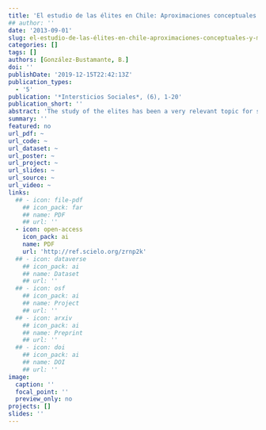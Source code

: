 ```yaml
---
title: 'El estudio de las élites en Chile: Aproximaciones conceptuales y metodológicas'
## author: ''
date: '2013-09-01'
slug: el-estudio-de-las-élites-en-chile-aproximaciones-conceptuales-y-metodológicas
categories: []
tags: []
authors: [González-Bustamante, B.]
doi: ''
publishDate: '2019-12-15T22:42:13Z'
publication_types:
  - '5'
publication: '*Intersticios Sociales*, (6), 1-20'
publication_short: ''
abstract: 'The study of the elites has been a very relevant topic for social sciences, with the political and economic elites as a focus of interest for the political science and sociology. Despite this, the study of the Chilean elites was somewhat stagnant in past decades; however, that situation is changing. This paper presents a synthesis of research, which is central to understand the sociology of the Chilean elites over the last twenty years. Additionally, it highlights the theoretical understandings that have occurred and offers perspectives for further research in the area, which match with the uninterrupted government of a centre-left coalition (la Concertación de Partidos por la Democracia). Additionally, the paper highlights the theoretical understandings that have occurred, offering perspectives for further research in the area, which are related to the study of social networks and partisan environment, also suggests promoting studies which linking political and economic elites with cultural (epistemic communities). The synthesis of research shows the existence of a local and solid theory; it shows how the different research agree on the importance of technocratic phenomenon for the Chilean case, and also indicate the existence of an important core of technopols and a transversal party which shows the strength of the ties inside the Concertacion.'
summary: ''
featured: no
url_pdf: ~
url_code: ~
url_dataset: ~
url_poster: ~
url_project: ~
url_slides: ~
url_source: ~
url_video: ~
links:
  ## - icon: file-pdf
    ## icon_pack: far
    ## name: PDF
    ## url: ''
  - icon: open-access 
    icon_pack: ai
    name: PDF
    url: 'http://ref.scielo.org/zrnp2k'
  ## - icon: dataverse
    ## icon_pack: ai
    ## name: Dataset
    ## url: ''
  ## - icon: osf
    ## icon_pack: ai
    ## name: Project
    ## url: ''
  ## - icon: arxiv
    ## icon_pack: ai
    ## name: Preprint
    ## url: ''
  ## - icon: doi
    ## icon_pack: ai
    ## name: DOI
    ## url: ''
image:
  caption: ''
  focal_point: ''
  preview_only: no
projects: []
slides: ''
---
```

